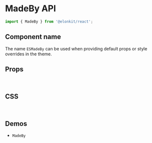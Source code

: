 
<Meta title="Components API/MadeBy" />

# MadeBy API

```js
import { MadeBy } from '@elonkit/react';
```

## Component name

The name `ESMadeBy` can be used when providing default props or style overrides in the theme.

## Props

<TableInterface name="MadeByProps" variant="props" />

<br />

## CSS

<TableInterface name="MadeByClasses" variant="css" />

<br />

## Demos

<ul>
  <li>
    <LinkTo kind="components-MadeBy" story="demo">
      <code>MadeBy</code>
    </LinkTo>
  </li>
</ul>
